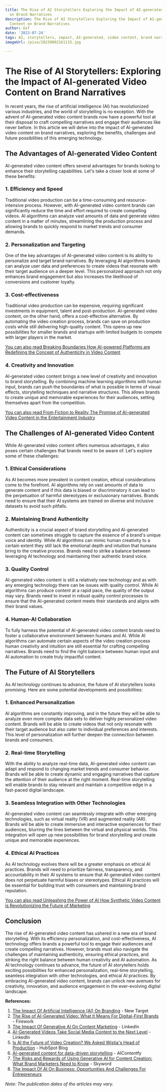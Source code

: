 ```yaml
---
title: The Rise of AI Storytellers Exploring the Impact of AI-generated Video Content
  on Brand Narratives
description: The Rise of AI Storytellers Exploring the Impact of AI-generated Video
  Content on Brand Narratives
author: Usf
date: '2023-07-24'
tags: AI, storytellers, impact, AI-generated, video content, brand narratives
imageUrl: /pixa/20230802161115.jpg

---
```

# The Rise of AI Storytellers: Exploring the Impact  of AI-generated Video Content on Brand Narratives

In recent years, the rise of artificial intelligence (AI) has revolutionized  various industries, and  the world of storytelling is no exception. With the advent of AI-generated video content brands now  have a powerful tool at their disposal  to craft compelling narratives and engage their audiences like never before.  In this article we will delve into the impact  of AI-generated video content on brand narratives, exploring the benefits, challenges and future  possibilities of this emerging  technology.

## The Advantages of AI-generated Video  Content

AI-generated video content offers several advantages for  brands  looking to enhance their storytelling capabilities. Let's take a closer look at some of these benefits:

### 1. Efficiency and Speed

Traditional video  production  can be  a time-consuming and resource-intensive process. However, with AI-generated video content brands can  significantly reduce the time  and effort required to create compelling videos. AI algorithms can analyze vast amounts of data and generate video content in  a matter of minutes, streamlining the production process and allowing brands to quickly respond to market trends and consumer demands.

### 2.  Personalization  and Targeting

One of the key advantages of AI-generated video content is its ability to personalize and target brand narratives. By leveraging AI algorithms brands can analyze user data and preferences  to create videos that resonate with  their target audience on  a deeper level. This personalized approach not only enhances  brand engagement but also  increases the likelihood of conversions and  customer loyalty.

### 3. Cost-effectiveness

Traditional video production can be expensive, requiring  significant  investments in equipment, talent and  post-production. AI-generated video content, on  the other hand, offers a cost-effective alternative. By automating the  video creation process, brands can save on production costs while still  delivering high-quality content. This opens up  new possibilities for smaller brands and startups with limited  budgets to compete with larger players in the market.

[You can also read Breaking Boundaries How AI-powered Platforms are Redefining the  Concept  of Authenticity in Video Content](Breaking%20Boundaries%20How%20AI-powered%20Platforms%20are%20Redefining%20the%20Concept%20of%20Authenticity%20in%20Video%20Content)


### 4. Creativity and Innovation

AI-generated video  content brings a new level of creativity and innovation to brand storytelling. By combining machine learning algorithms with human input, brands can push the boundaries of what is possible in terms of visual effects, storytelling techniques and narrative structures. This allows brands to create unique and memorable experiences for their audiences, setting  themselves apart from the competition.

[You can also read  From Fiction to  Reality The Promise of AI-generated Video Content in the Entertainment Industry](From%20Fiction%20to%20Reality%20The%20Promise%20of%20AI-generated%20Video%20Content%20in%20the%20Entertainment%20Industry)


## The Challenges of AI-generated Video  Content

While AI-generated video content offers numerous advantages, it also poses certain challenges that brands  need  to be aware of. Let's explore  some of these challenges:

### 1. Ethical  Considerations

As AI becomes more prevalent in content creation, ethical considerations  come to the forefront. AI algorithms rely  on  vast amounts of data to generate content and if this data is biased or discriminatory it  can lead to the perpetuation of  harmful stereotypes or exclusionary narratives. Brands need to ensure that their  AI systems are trained on  diverse and  inclusive datasets to avoid such pitfalls.

### 2. Maintaining Brand Authenticity

Authenticity is  a crucial aspect of brand storytelling and AI-generated content can sometimes struggle to capture the essence of a brand's unique voice and identity.  While  AI algorithms can mimic human  creativity to a certain extent they still lack  the  emotional depth and intuition that humans  bring to the  creative process.  Brands need to strike a balance between leveraging AI technology and maintaining their authentic brand voice.

###  3. Quality Control

AI-generated video content is  still a relatively new technology and as  with any emerging technology there can be issues with quality control. While AI  algorithms can produce content at a rapid pace,  the quality of the  output may vary. Brands need to invest in robust  quality control processes to ensure that the  AI-generated content meets their  standards and aligns with their brand values.

### 4. Human-AI Collaboration

To fully harness the potential of AI-generated video content brands need to foster a collaborative  environment between humans and AI. While AI algorithms  can automate certain aspects of the video creation process human creativity and  intuition are still essential for  crafting compelling narratives. Brands need to find  the right balance between human input and AI automation to create truly impactful content.

## The Future of AI Storytellers

As AI technology continues to advance, the future of AI storytellers  looks promising.  Here  are some potential developments and possibilities:

### 1. Enhanced  Personalization

AI algorithms are constantly improving, and in the future they will be able to analyze even more  complex data sets to deliver highly personalized video content. Brands will be able to create videos that not only resonate with their  target audience but  also cater to individual preferences and interests. This level of personalization will further deepen the connection between  brands and consumers.

### 2. Real-time Storytelling

With the ability  to  analyze real-time data, AI-generated video content can adapt and respond to changing market trends and consumer behavior. Brands will be able to create dynamic  and  engaging narratives that  capture the attention of their audience at the right moment. Real-time  storytelling will enable  brands to stay relevant and maintain a competitive edge in a fast-paced digital landscape.

### 3. Seamless Integration with Other Technologies

AI-generated  video content can seamlessly  integrate with other emerging technologies, such as virtual reality (VR) and augmented reality (AR). Brands will be able to create immersive and  interactive experiences for their audiences, blurring the lines between the virtual  and physical worlds. This integration will open up new possibilities for brand storytelling and create unique and memorable experiences.

### 4.  Ethical AI Practices

As AI technology evolves there will be a greater  emphasis on ethical AI practices. Brands will need to prioritize fairness, transparency, and accountability in their AI systems to ensure that AI-generated video content does not perpetuate  harmful biases or  stereotypes. Ethical AI  practices will be essential for building trust with consumers and maintaining  brand reputation.

[You can also read Unleashing the  Power of AI How Synthetic Video  Content is  Revolutionizing the  Future of Marketing](Unleashing%20the%20Power%20of%20AI%20How%20Synthetic%20Video%20Content%20is%20Revolutionizing%20the%20Future%20of%20Marketing)


## Conclusion

The rise  of AI-generated video content has ushered in a new era of brand storytelling. With its efficiency personalization, and cost-effectiveness, AI technology offers brands a powerful tool to engage their audiences and create compelling narratives. However, brands must also navigate the challenges of maintaining authenticity, ensuring ethical practices, and striking the right balance between human creativity and AI automation. As AI technology continues to advance, the future of AI storytellers holds exciting  possibilities for enhanced personalization, real-time  storytelling,  seamless integration with other technologies, and ethical AI practices. By embracing AI-generated video content, brands can unlock new avenues for creativity,  innovation, and audience engagement  in the  ever-evolving digital landscape.

**References:**

1. [The Impact  Of Artificial Intelligence (AI) On Branding](https://www.newtarget.com/web-insights-blog/impact-ai-branding/) - New Target
2. [The Rise of AI-Generated Video: What It Means For Digital-First Brands](https://firework.com/blog/ai-generated-video/) - Firework
3. [The Impact Of Generative AI On Content Marketing](https://www.linkedin.com/pulse/impact-generative-ai-content-marketing-matt-horne) - LinkedIn
4. [AI-Generated Videos Take Social Media Content to the Next Level](https://www.linkedin.com/pulse/ai-generated-videos-take-social-media-content-next-level-tal-navarro) - LinkedIn
5. [Is AI the Future of Video Creation? We Asked Wistia's Head of Production](https://blog.hubspot.com/marketing/future-of-video-ai) - HubSpot Blog
6. [AI-generated content for data-driven storytelling](https://aicontentfy.com/en/blog/ai-generated-content-for-data-driven-storytelling) - AIContentfy
7. [The Risks and  Rewards of  Using Generative AI for Content Creation: What Brand Marketers Need to  Know](https://www.skyword.com/contentstandard/risks-and-rewards-of-using-generative-ai-for-content-creation-what-brand-marketers-need-to-know) -  Skyword
8. [The Impact Of AI On Business:  Opportunities And  Challenges For Entrepreneurs](https://ecommercefastlane.com/the-impact-of-ai-on-business-opportunities-and-challenges-for-entrepreneurs/)

*Note: The publication  dates of the articles may vary.*